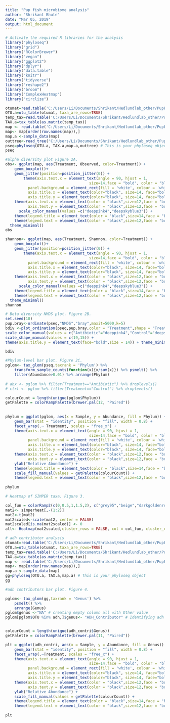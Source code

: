 ---
title: "Pup fish microbiome analysis"
author: "Shrikant Bhute"
date: "Mar 05, 2019"
output: html_document
---


```{r}
# Activate the required R libraries for the analysis
library("phyloseq")
library("grid")
library("RColorBrewer")
library("vegan")
library("ggplot2")
library("dplyr")
library("data.table")
library("knitr")
library("tidyverse")
library("reshape2")
library("broom")
library("ComplexHeatmap")
library("circlize")

```


```{r}
otumat=read.table('C:/Users/Li/Documents/Shrikant/Hedlundlab_other/PupFish/data/process/forphyloseq/table.txt', head=T, sep="\t", row.names=1)
OTU.a=otu_table(otumat, taxa_are_rows=TRUE)
temp_tax=read.table('C:/Users/Li/Documents/Shrikant/Hedlundlab_other/PupFish/data/process/forphyloseq/tax.txt', head=T, sep="\t", row.names=1)
TAX.a=tax_table(as.matrix(temp_tax))
map <- read.table('C:/Users/Li/Documents/Shrikant/Hedlundlab_other/PupFish/data/process/forphyloseq/map.txt', header = TRUE,sep="\t",row.names = 1)
map<- map[order(row.names(map)),]
map.a <-sample_data(map)
outtree<-read_tree('C:/Users/Li/Documents/Shrikant/Hedlundlab_other/PupFish/data/process/forphyloseq/tree.nwk')
pseq=phyloseq(OTU.a, TAX.a,map.a,outtree) # This is your phyloseq object
pseq
```


```{r}
#alpha diversity plot Figure 2A.
obs<- ggplot(map, aes(Treatment, Observed, color=Treatment)) +
    geom_boxplot()+
    geom_jitter(position=position_jitter(0)) +
        theme(axis.text.x = element_text(angle = 90, hjust = 1,
                                     size=14,face = "bold", color = "black"),
          panel.background = element_rect(fill = 'white', colour = 'white'),
          axis.title.x = element_text(color="black", size=14, face="bold"),
          axis.title.y = element_text(color="black", size=14, face="bold")) +
    theme(axis.text.x = element_text(color = "black",size=12,face = "bold"),
          axis.text.y = element_text(color = "black",size=12,face = "bold")) +
      scale_color_manual(values =c("deeppink4","deepskyblue3")) +
    theme(legend.title = element_text(color = "black",size=14,face = "bold")) +
    theme(legend.text = element_text(color = "black",size=12,face = "bold")) +
  theme_minimal()
obs

shannon<- ggplot(map, aes(Treatment, Shannon, color=Treatment)) +
    geom_boxplot()+
    geom_jitter(position=position_jitter(0)) +
        theme(axis.text.x = element_text(angle = 90, hjust = 1,
                                     size=14,face = "bold", color = "black"),
          panel.background = element_rect(fill = 'white', colour = 'white'),
          axis.title.x = element_text(color="black", size=14, face="bold"),
          axis.title.y = element_text(color="black", size=14, face="bold")) +
    theme(axis.text.x = element_text(color = "black",size=12,face = "bold"),
          axis.text.y = element_text(color = "black",size=12,face = "bold")) +
      scale_color_manual(values =c("deeppink4","deepskyblue3")) +
    theme(legend.title = element_text(color = "black",size=14,face = "bold")) +
    theme(legend.text = element_text(color = "black",size=12,face = "bold")) +
  theme_minimal()
shannon
```



```{r}
# Beta diversity NMDS plot. Figure 2B.
set.seed(10)
pup.bray<-ordinate(pseq,"NMDS","bray",maxit=5000,k=5)
bdiv <-plot_ordination(pseq,pup.bray,color = "Treatment",shape = "Treatment") + geom_point(size=5) + theme(axis.text.x = element_text(face="bold", color="black", size=14)) + theme(axis.text.y = element_text(face="bold", color="black", size=14)) + theme(axis.title.x = element_text(face="bold",size = 14)) +
scale_color_manual(values = c("Antibiotic"="deeppink4","Control"="deepskyblue3"))+  
scale_shape_manual(values = c(19,15)) +
theme(axis.title.y = element_text(face="bold",size = 14)) + theme_minimal() 

bdiv
```



```{r}
#Phylum-level bar plot. Figure 2C.
pglom<- tax_glom(pseq,taxrank = 'Phylum') %>% 
    transform_sample_counts(function(x){x/sum(x)}) %>% psmelt() %>% 
    filter(Abundance>0.01) %>% arrange(Phylum)
  
# abx <- pglom %>% filter(Treatment=="Antibiotic") %>% droplevels()
# ctrl <- pglom %>% filter(Treatment=="Control") %>% droplevels()

colourCount = length(unique(pglom$Phylum))
getPalette = colorRampPalette(brewer.pal(12, "Paired"))
  
  
phylum = ggplot(pglom, aes(x = Sample, y = Abundance, fill = Phylum)) +
    geom_bar(stat = "identity", position = "fill", width = 0.8) +
    facet_wrap(.~ Treatment, scales = "free_x") +
    theme(axis.text.x = element_text(angle = 90, hjust = 1,
                                     size=14,face = "bold", color = "black"),
          panel.background = element_rect(fill = 'white', colour = 'white'),
          axis.title.x = element_text(color="black", size=14, face="bold"),
          axis.title.y = element_text(color="black", size=14, face="bold")) +
    theme(axis.text.x = element_text(color = "black",size=12,face = "bold"),
          axis.text.y = element_text(color = "black",size=12,face = "bold")) +
    ylab("Relative Abundance") +
    theme(legend.title = element_text(color = "black",size=14,face = "bold")) +
    scale_fill_manual(values = getPalette(colourCount)) +
    theme(legend.text = element_text(color = "black",size=12,face = "bold")) 
  
phylum
```


```{r}
# Heatmap of SIMPER taxa. Figure 3.

col_fun = colorRamp2(c(0,0.5,1,1.5,2), c("grey95","beige","darkgoldenrod1","darkorange1", "brown4"))
mat2<- simperheat[,-(1:2)]
mat2<-t(mat2)
mat2scaled<-scale(mat2, center = FALSE)
mat2scaled[is.na(mat2scaled)] <- 0
all<- Heatmap(mat2scaled,cluster_rows = FALSE, col = col_fun, cluster_columns = FALSE, rect_gp = gpar(col="white",lwd=0.5))

```


```{r}
# adh contributor analysis
otumat=read.table('C:/Users/Li/Documents/Shrikant/Hedlundlab_other/PupFish/closedRef_forPICRUSt/greeggene_rel_ab.txt', head=T, sep="\t", row.names=1)
OTU.a=otu_table(otumat, taxa_are_rows=TRUE)
temp_tax=read.table('C:/Users/Li/Documents/Shrikant/Hedlundlab_other/PupFish/closedRef_forPICRUSt/gg-tax_table.txt', head=T, sep="\t", row.names=1)
TAX.a=tax_table(as.matrix(temp_tax))
map <- read.table('C:/Users/Li/Documents/Shrikant/Hedlundlab_other/PupFish/closedRef_forPICRUSt/map.txt', header = TRUE,sep="\t",row.names = 1)
map<- map[order(row.names(map)),]
map.a <-sample_data(map)
gg=phyloseq(OTU.a, TAX.a,map.a) # This is your phyloseq object
gg
```

```{r}
#adh contributors bar plot. Figure 4.

pglom<- tax_glom(gg,taxrank = 'Genus') %>% 
    psmelt() %>% 
    arrange(Genus)
pglom$genus <-"NA" # creating empty column all with Other value
pglom[pglom$OTU %in% adh,]$genus<- "ADH_Contributor" # Identifying adh contributors as 'ADH_Contributors'. Genus column was updated using this information, adh non-contributors were labeled as Other and stored as adh_contri.txt.


colourCount = length(unique(adh_contri$Genus))
getPalette = colorRampPalette(brewer.pal(11, "Paired"))

plt = ggplot(adh_contri, aes(x = Sample, y = Abundance, fill = Genus)) +
    geom_bar(stat = "identity", position = "fill", width = 0.8) +
    facet_wrap(.~Treatment, scales = "free_x") +
    theme(axis.text.x = element_text(angle = 90, hjust = 1,
                                     size=14,face = "bold", color = "black"),
          panel.background = element_rect(fill = 'white', colour = 'white'),
          axis.title.x = element_text(color="black", size=14, face="bold"),
          axis.title.y = element_text(color="black", size=14, face="bold")) +
    theme(axis.text.x = element_text(color = "black",size=12,face = "bold"),
          axis.text.y = element_text(color = "black",size=12,face = "bold")) +
    ylab("Relative Abundance") +
    scale_fill_manual(values = getPalette(colourCount)) +
    theme(legend.title = element_text(color = "black",size=14,face = "bold")) +
    theme(legend.text = element_text(color = "black",size=12,face = "bold"))
 
plt
```
